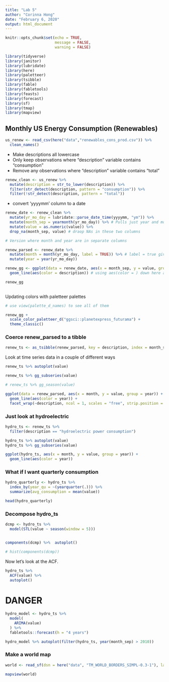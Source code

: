 ```yaml
---
title: "Lab 5"
author: "Corinna Hong"
date: "February 6, 2020"
output: html_document
---
```


```r
knitr::opts_chunk$set(echo = TRUE,
                      message = FALSE,
                      warning = FALSE)
```

```r

library(tidyverse)
library(janitor)
library(lubridate)
library(here)
library(paletteer)
library(tsibble)
library(fable)
library(fabletools)
library(feasts)
library(forecast)
library(sf)
library(tmap)
library(mapview)

```


## Monthly US Energy Consumption (Renewables)
```r

us_renew <- read_csv(here("data","renewables_cons_prod.csv")) %>% 
  clean_names()

```


- Make descriptions all lowercase
- Only keep observations where "description" variable contains "consumption"
- Remove any observations where "description" variable contains "total"

```r

renew_clean <- us_renew %>% 
  mutate(description = str_to_lower(description)) %>% 
  filter(str_detect(description, pattern = "consumption")) %>%
  filter(!str_detect(description, pattern = "total"))

```

- convert 'yyyymm' column to a date

```r

renew_date <- renew_clean %>% 
  mutate(yr_mo_day = lubridate::parse_date_time(yyyymm, "ym")) %>% 
  mutate(month_sep = yearmonth(yr_mo_day)) %>% # Pulls just year and month from yr_mo_day column. Stores in way feasts and fable will understand
  mutate(value = as.numeric(value)) %>% 
  drop_na(month_sep, value) # draop NAs in these two columns

# Version where month and year are in separate columns

renew_parsed <- renew_date %>% 
  mutate(month = month(yr_mo_day, label = TRUE)) %>% # label = true gives months the 3 letter label
  mutate(year = year(yr_mo_day))

```

```r

renew_gg <- ggplot(data = renew_date, aes(x = month_sep, y = value, group = description)) +
  geom_line(aes(color = description)) # using aes(color = ) down here after using (group = ) above is redundant in terms of separating lines by description. This gives it color tho!

renew_gg
  
```

Updating colors with paletteer palettes

```r

# use view(palette_d_names) to see all of them

renew_gg +
  scale_color_paletteer_d("ggsci::planetexpress_futurama") +
  theme_classic()

```

### Coerce renew_parsed to a tibble

```r

renew_ts <- as_tsibble(renew_parsed, key = description, index = month_sep)

```

Look at time series data in a couple of different ways
```r

renew_ts %>% autoplot(value)

renew_ts %>% gg_subseries(value)

# renew_ts %>% gg_season(value)

ggplot(data = renew_parsed, aes(x = month, y = value, group = year)) +
  geom_line(aes(color = year)) +
  facet_wrap(~description, ncol = 1, scales = "free", strip.position = "right")


```

### Just look at hydroelectric 

```r

hydro_ts <- renew_ts %>% 
  filter(description == "hydroelectric power consumption")

hydro_ts %>% autoplot(value)
hydro_ts %>% gg_subseries(value)

ggplot(hydro_ts, aes(x = month, y = value, group = year)) +
  geom_line(aes(color = year))

```

### What if I want quarterly consumption

```r

hydro_quarterly <- hydro_ts %>% 
  index_by(year_qu = ~(yearquarter(.))) %>% 
  summarize(avg_consumption = mean(value))

head(hydro_quarterly)

```

### Decompose hydro_ts

```r

dcmp <- hydro_ts %>% 
  model(STL(value ~ season(window = 5)))


components(dcmp) %>%  autoplot()

```

```r

# hist(components(dcmp))

```

Now let's look at the ACF.

```r

hydro_ts %>% 
  ACF(value) %>% 
  autoplot()

```

# DANGER

```r

hydro_model <- hydro_ts %>% 
  model(
    ARIMA(value)
  ) %>% 
  fabletools::forecast(h = "4 years")

hydro_model %>% autoplot(filter(hydro_ts, year(month_sep) > 2010))

```


### Make a world map

```r

world <- read_sf(dsn = here("data", "TM_WORLD_BORDERS_SIMPL-0.3-1"), layer = "TM_WORLD_BORDERS_SIMPL-0.3")

mapview(world)

```

